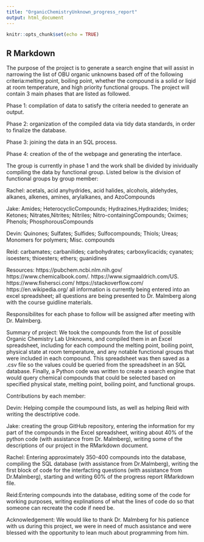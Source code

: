 ```yaml
---
title: "OrganicChemistryUnknown_progress_report"
output: html_document
---
```


```r
knitr::opts_chunk$set(echo = TRUE)
```

## R Markdown

The purpose of the project is to generate a search engine that will assist in narrowing the list of OBU organic unknowns based off of the following criteria:melting point, boiling point, whether the compound is a solid or liqid at room temperature, and high priority functional groups. The project will contain 3 main phases that are listed as followed.

Phase 1: compilation of data to satisfy the criteria needed to generate an output.

Phase 2: organization of the compiled data via tidy data standards, in order to finalize the database.

Phase 3: joining the data in an SQL process.

Phase 4: creation of the of the webpage and generating the interface.

The group is currently in phase 1 and the work shall be divided by inividually compiling the data by functional group. Listed below is the division of functional groups by group member:

Rachel: acetals, acid anyhydrides, acid halides, alcohols, aldehydes, alkanes, alkenes, amines, arylalkanes, and AzoCompounds

Jake: Amides; HeterocyclicCompounds; Hydrazines,Hydrazides; Imides; Ketones; Nitrates,Nitrites; Nitriles; Nitro-containingCompounds; Oximes; Phenols; PhosphorousCompounds


Devin: Quinones; Sulfates; Sulfides; Sulfocompounds; Thiols; Ureas; Monomers for polymers; Misc. compounds



Reid: carbamates; carbanilides; carbohydrates; carboxylicacids; cyanates; isoesters; thioesters; ethers; guanidines

Resources:
https://pubchem.ncbi.nlm.nih.gov/
https://www.chemicalbook.com/.
https://www.sigmaaldrich.com/US.
https://www.fishersci.com/ 
https://stackoverflow.com/
https://en.wikipedia.org/
all information is currently being entered into an excel spreadsheet; all questions are being presented to Dr. Malmberg along with the course guidline materials.

Responsibilites for each phase to follow will be assigned after meeting with Dr. Malmberg.



Summary of project:
  We took the compounds from the list of possible Organic Chemistry Lab Unknowns, and compiled them in an Excel spreadsheet, including for each compound
  the melting point, boiling point, physical state at room temperature, and any notable functional groups that were included in each compound.
  This spreadsheet was then saved as a .csv file so the values could be queried from the spreadsheet in an SQL database.
  Finally, a Python code was written to create a search engine that would query chemical compounds that could be selected based on specified physical 
  state, melting point, boiling point, and functional groups.
  

Contributions by each member:

Devin: Helping compile the coumpound lists, as well as helping Reid with writing the desctriptive code.

Jake: creating the group GitHub repository, entering the information for my part of the compounds in the Excel spreadsheet, 
writing about 40% of the python code (with assistance from Dr. Malmberg), writing some of the descriptions of our project in the RMarkdown document.

Rachel: Entering approximately 350-400 compounds into the database, compiling the SQL database (with assistance from Dr.Malmberg),
writing the first block of code for the interfacting questions (with assistance from Dr.Malmberg), starting and writing 60% of the progress report 
RMarkdown file. 

Reid:Entering compounds into the database, editing some of the code for working purposes, writing explinations of what the lines of code do so that someone can recreate the code if need be.

Acknowledgement: We would like to thank Dr. Malmberg for his patience with us during this project, we were in need of much assistance and were blessed
with the opportunity to lean much about programming from him.

